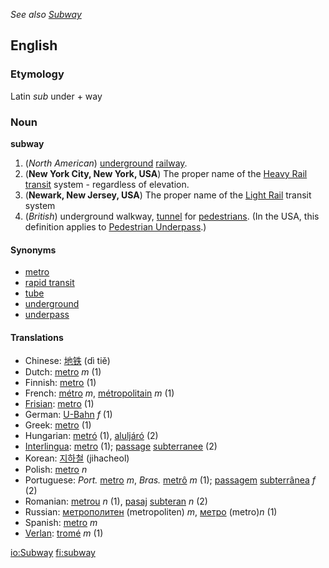 ''See also [[Subway]]''
==English==
===Etymology===
Latin ''sub'' under + way

===Noun===
'''subway'''
#(''North American'') [[underground]] [[railway]].
#('''New York City, New York, USA''') The proper name of the [[Heavy Rail]] [[transit]] system - regardless of elevation.
#('''Newark, New Jersey, USA''') The proper name of the [[Light Rail]] transit system
#(''British'') underground walkway, [[tunnel]] for [[pedestrian]]s. (In the USA, this definition applies to [[Pedestrian Underpass]].)

====Synonyms====
*[[metro]]
*[[rapid transit]]
*[[tube]]
*[[underground]]
*[[underpass]]

====Translations====
*Chinese: [[地铁]] (dì tiě)
*Dutch: [[metro]] ''m'' (1)
*Finnish: [[metro]] (1)
*French: [[métro]] ''m'', [[métropolitain]] ''m'' (1)
*[[Frisian]]: [[metro]] (1)
*German: [[U-Bahn]] ''f'' (1)
*Greek: [[metro]] (1)
*Hungarian: [[metró]] (1), [[aluljáró]] (2)
*[[Interlingua]]: [[metro]] (1); [[passage]] [[subterranee]] (2)
*Korean: [[지하철]] (jihacheol)
*Polish: [[metro]] ''n''
*Portuguese: ''Port.'' [[metro]] ''m'', ''Bras.'' [[metrô]] ''m'' (1); [[passagem]] [[subterrânea]] ''f'' (2)
*Romanian: [[metrou]] ''n'' (1), [[pasaj]] [[subteran]] ''n'' (2)
*Russian: [[метрополитен]] (metropoliten) ''m'', [[метро]] (metro)''n'' (1)
*Spanish: [[metro]] ''m''
*[[Verlan]]: [[tromé]] ''m'' (1)

[[io:Subway]]
[[fi:subway]]